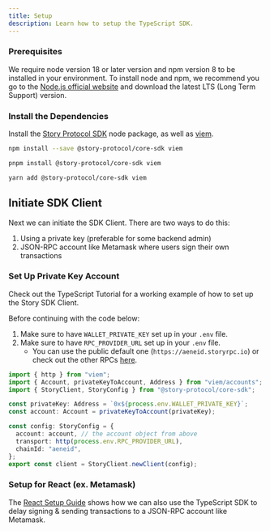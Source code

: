 ```yaml
---
title: Setup
description: Learn how to setup the TypeScript SDK.
---
```


### Prerequisites

We require node version 18 or later version and npm version 8 to be installed in your environment. To install node and npm, we recommend you go to the [Node.js official website](https://nodejs.org) and download the latest LTS (Long Term Support) version.

### Install the Dependencies

Install the [Story Protocol SDK](https://www.npmjs.com/package/@story-protocol/core-sdk) node package, as well as [viem](https://www.npmjs.com/package/viem).

```bash npm
npm install --save @story-protocol/core-sdk viem
```

```bash pnpm
pnpm install @story-protocol/core-sdk viem
```

```bash yarn
yarn add @story-protocol/core-sdk viem
```

## Initiate SDK Client

Next we can initiate the SDK Client. There are two ways to do this:

1. Using a private key (preferable for some backend admin)
2. JSON-RPC account like Metamask where users sign their own transactions

### Set Up Private Key Account

<CardGroup cols={1}>
  <Card
    title="Working Example"
    href="https://github.com/storyprotocol/typescript-tutorial/blob/main/scripts/utils/utils.ts"
    icon="thumbs-up"
    iconType="solid"
    target="_blank"
  >
    Check out the TypeScript Tutorial for a working example of how to set up the Story SDK Client.
  </Card>
</CardGroup>

Before continuing with the code below:

1. Make sure to have `WALLET_PRIVATE_KEY` set up in your `.env` file.
2. Make sure to have `RPC_PROVIDER_URL` set up in your `.env` file.
   - You can use the public default one (`https://aeneid.storyrpc.io`) or check out the other RPCs [here](/developers/aeneid#-rpcs).

```typescript utils.ts
import { http } from "viem";
import { Account, privateKeyToAccount, Address } from "viem/accounts";
import { StoryClient, StoryConfig } from "@story-protocol/core-sdk";

const privateKey: Address = `0x${process.env.WALLET_PRIVATE_KEY}`;
const account: Account = privateKeyToAccount(privateKey);

const config: StoryConfig = {
  account: account, // the account object from above
  transport: http(process.env.RPC_PROVIDER_URL),
  chainId: "aeneid",
};
export const client = StoryClient.newClient(config);
```

### Setup for React (ex. Metamask)

The [React Setup Guide](/developers/react-guide/react-setup/overview) shows how we can also use the TypeScript SDK to delay signing & sending transactions to a JSON-RPC account like Metamask.
